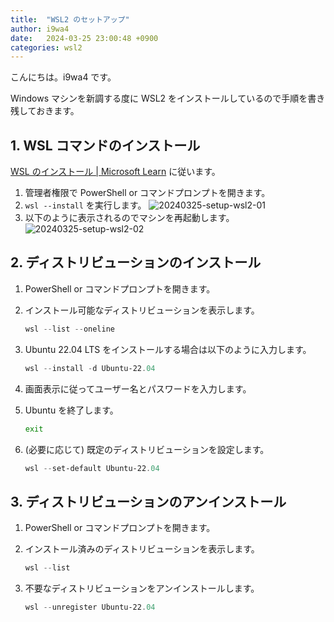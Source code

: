 ```yaml
---
title:  "WSL2 のセットアップ"
author: i9wa4
date:   2024-03-25 23:00:48 +0900
categories: wsl2
---
```


こんにちは。i9wa4 です。

Windows マシンを新調する度に WSL2 をインストールしているので手順を書き残しておきます。

## 1. WSL コマンドのインストール

[WSL のインストール \| Microsoft Learn](https://learn.microsoft.com/ja-jp/windows/wsl/install#install-wsl-command) に従います。

1. 管理者権限で PowerShell or コマンドプロンプトを開きます。
1. `wsl --install` を実行します。
    ![20240325-setup-wsl2-01](/assets/20240325/20240325-setup-wsl2-01.png)
1. 以下のように表示されるのでマシンを再起動します。
    ![20240325-setup-wsl2-02](/assets/20240325/20240325-setup-wsl2-02.png)

## 2. ディストリビューションのインストール

1. PowerShell or コマンドプロンプトを開きます。
1. インストール可能なディストリビューションを表示します。

    ```powershell
    wsl --list --oneline
    ```

1. Ubuntu 22.04 LTS をインストールする場合は以下のように入力します。

    ```powershell
    wsl --install -d Ubuntu-22.04
    ```

1. 画面表示に従ってユーザー名とパスワードを入力します。
1. Ubuntu を終了します。

    ```sh
    exit
    ```

1. (必要に応じて) 既定のディストリビューションを設定します。

    ```powershell
    wsl --set-default Ubuntu-22.04
    ```

## 3. ディストリビューションのアンインストール

1. PowerShell or コマンドプロンプトを開きます。
1. インストール済みのディストリビューションを表示します。

    ```powershell
    wsl --list
    ```

1. 不要なディストリビューションをアンインストールします。

    ```powershell
    wsl --unregister Ubuntu-22.04
    ```
